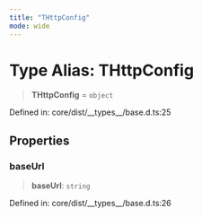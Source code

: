 ```yaml
---
title: "THttpConfig"
mode: wide
---
```

  
# Type Alias: THttpConfig

> **THttpConfig** = `object`

Defined in: core/dist/\_\_types\_\_/base.d.ts:25

## Properties

### baseUrl

> **baseUrl**: `string`

Defined in: core/dist/\_\_types\_\_/base.d.ts:26
